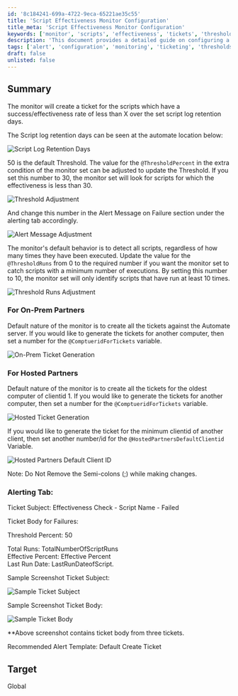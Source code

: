 ```yaml
---
id: '8c184241-699a-4722-9eca-65221ae35c55'
title: 'Script Effectiveness Monitor Configuration'
title_meta: 'Script Effectiveness Monitor Configuration'
keywords: ['monitor', 'scripts', 'effectiveness', 'tickets', 'threshold', 'alerting']
description: 'This document provides a detailed guide on configuring a script effectiveness monitor in ConnectWise Automate. It explains how to set thresholds for script effectiveness, adjust ticket generation settings for on-prem and hosted partners, and customize alert messages. Follow the instructions to ensure proper monitoring and ticket creation for scripts with low effectiveness rates.'
tags: ['alert', 'configuration', 'monitoring', 'ticketing', 'thresholds']
draft: false
unlisted: false
---
```

## Summary

The monitor will create a ticket for the scripts which have a success/effectiveness rate of less than X over the set script log retention days.

The Script log retention days can be seen at the automate location below:

![Script Log Retention Days](../../../static/img/Script-Effectiveness--X-/image_1.png)

50 is the default Threshold. The value for the `@ThresholdPercent` in the extra condition of the monitor set can be adjusted to update the Threshold. If you set this number to 30, the monitor set will look for scripts for which the effectiveness is less than 30.

![Threshold Adjustment](../../../static/img/Script-Effectiveness--X-/image_2.png)

And change this number in the Alert Message on Failure section under the alerting tab accordingly.

![Alert Message Adjustment](../../../static/img/Script-Effectiveness--X-/image_3.png)

The monitor's default behavior is to detect all scripts, regardless of how many times they have been executed. Update the value for the `@ThresholdRuns` from 0 to the required number if you want the monitor set to catch scripts with a minimum number of executions. By setting this number to 10, the monitor set will only identify scripts that have run at least 10 times.

![Threshold Runs Adjustment](../../../static/img/Script-Effectiveness--X-/image_4.png)

### For On-Prem Partners

Default nature of the monitor is to create all the tickets against the Automate server. If you would like to generate the tickets for another computer, then set a number for the `@ComptueridForTickets` variable.

![On-Prem Ticket Generation](../../../static/img/Script-Effectiveness--X-/image_5.png)

### For Hosted Partners

Default nature of the monitor is to create all the tickets for the oldest computer of clientid 1. If you would like to generate the tickets for another computer, then set a number for the `@ComptueridForTickets` variable.

![Hosted Ticket Generation](../../../static/img/Script-Effectiveness--X-/image_6.png)

If you would like to generate the ticket for the minimum clientid of another client, then set another number/id for the `@HostedPartnersDefaultClientid` Variable.

![Hosted Partners Default Client ID](../../../static/img/Script-Effectiveness--X-/image_7.png)

Note: Do Not Remove the Semi-colons (;) while making changes.

### Alerting Tab:

Ticket Subject: Effectiveness Check - Script Name - Failed

Ticket Body for Failures:

Threshold Percent: 50

Total Runs: TotalNumberOfScriptRuns  
Effective Percent: Effective Percent  
Last Run Date: LastRunDateofScript.

Sample Screenshot Ticket Subject:

![Sample Ticket Subject](../../../static/img/Script-Effectiveness--X-/image_8.png)

Sample Screenshot Ticket Body:

![Sample Ticket Body](../../../static/img/Script-Effectiveness--X-/image_9.png)

**Above screenshot contains ticket body from three tickets.

Recommended Alert Template: Default Create Ticket

## Target

Global











